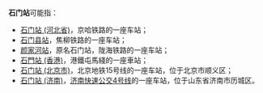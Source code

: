{{distinguish|石门路站}}
'''石门站'''可能指：
*[[石门站_(河北省)|石门站 (河北省)]]，京哈铁路的一座车站；
*[[石门县站|石门县站]]，焦柳铁路的一座车站；
*[[颜家河站|颜家河站]]，原名石门站，陇海铁路的一座车站；
*[[石門站_(香港)|石門站 (香港)]]，港鐵屯馬綫的一座車站；
*[[石门站_(北京市)|石门站 (北京市)]]，北京地铁15号线的一座车站，位于北京市顺义区；
*[[石门站_(济南)|石门站 (济南)]]，[[济南快速公交|济南快速公交]][[济南快速公交4号线|4号线]]的一座车站，位于山东省济南市历城区。
{{disambig|Cat=三字車站名消歧義}}